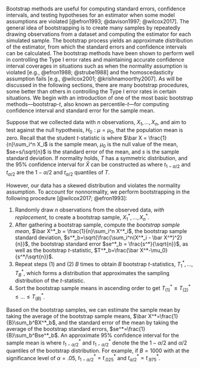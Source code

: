 Bootstrap methods are useful for computing standard errors, confidence intervals, and testing hypotheses for an estimator when some model assumptions are violated [@efron1993; @davison1997; @wilcox2017]. <!-- ML: Check reference list for the Wilcox entries --> The general idea of bootstrapping is to create many samples by repeatedly drawing observations from a dataset <!-- ML: how about "repeatedly resampling observations . . . ?" --> and computing the estimator for each simulated sample. The bootstrap process yields an approximate distribution of the estimator, from which the standard errors and confidence intervals can be calculated. The bootstrap methods have been shown to perform well in controlling the Type I error rates and maintaining accurate confidence interval coverages in situations such as when the normality assumption is violated [e.g., @efron1988; @strube1988] and the homoscedasticity assumption fails [e.g., @wilcox2001; @krishnamoorthy2007]. As will be <!--ML: Use active voice for a few of these sentences, if possible. --> discussed in the following sections, there are many bootstrap procedures, some better than others in controlling the Type I error rates in certain situations. We begin with an introduction of one of the most basic bootstrap methods---bootstrap-$t$, also known as percentile-$t$---for computing confidence interval and standard error for the sample mean. <!-- ML: We need to resolve the inconsistency in naming. --> 

Suppose that we collected data with $n$ observations, $X_1, \dots, X_n$, and aim to test against the null hypothesis, $H_0: \mu=\mu_0$, that the population mean is zero. <!-- ML: so \mu_0 = 0? --> Recall that the student *t-*statistic is 
\begin{equation}
T = \frac{\bar X - \mu_0}{se}, 
\end{equation}
where $\bar X = \frac{1}{n}\sum_i^n X_i$ is the sample mean, $\mu_0$ is the null value of the mean, $se=s/\sqrt{n}$ is the standard error of the mean, and $s$ is the sample standard deviation. If normality holds, $T$ has a symmetric distribution, <!-- ML: I don't think T is necessarily symmetric when normality holds, unless H_0 is true. Otherwise, it is a noncentral-t, which is not symmetric. If you meant under H_0, then you can just say it follows a t distribution. --> and the 95% confidence interval for $\bar X$ can be constructed as
\begin{equation}
[\bar X-t_{1-\alpha/2} se, \bar X - t_{\alpha/2} se],  
\end{equation}
where $t_{1-\alpha/2}$ and $t_{\alpha/2}$ are the $1-\alpha/2$ and $t_{\alpha/2}$ quantiles of $T$. 

<!-- ML: I think the bootstrap-t is a bit more complicated than other procedures. And I don't think it helps to start with constructing CIs before talking about the sampling algorithms. How about talking about the sampling with replacement part first? And then just talk about the percentile CI instead of the bootstrap-t CI? -->
However, our data has a skewed distribution and violates the normality assumption. To account for nonnormality, we perform bootstrapping in the following procedure [@wilcox2017; @efron1993]:

1. Randomly draw $n$ observations from the observed data, *with replacement*, to create a bootstrap sample, $X^*_1, \dots, X_n^*$. 
2. After gathering a bootstrap sample, compute the *bootstrap sample mean*, $\bar X^*_b = \frac{1}{n}\sum_i^n X^*_i$, the bootstrap sample standard deviation, $s^*_b=\sqrt{\frac{\sum_i^n(X^*_i - \bar X^*)^2}{n}}$, the bootstrap standard error $se^*_b = \frac{s^*}{\sqrt{n}}$, as well as the bootstrap *t-*statistic, $T^*_b=\frac{\bar X^*-\mu_0}{s^*/\sqrt{n}}$. 
3. Repeat steps (1) and (2) $B$ times to obtain $B$ bootstrap *t*-statistics, $T^*_1, \dots, T^*_B$, which forms a distribution that approximates the sampling distribution of the *t*-statistic. 
4. Sort the bootstrap sample means in ascending order to get $T^*_{(1)} \leq T^*_{(2)} \leq \dots \leq T^*_{(B)}$. 

Based on the bootstrap samples, we can estimate the sample mean by taking the average of the bootstrap sample means, $\bar X^*=\frac{1}{B}\sum_b^BX^*_b$, and the standard error of the mean by taking the average of the bootstrap standard errors, $se^*=\frac{1}{B}\sum_b^Bse^*_b$. An approximate 95% confidence interval for the sample mean is
\begin{equation}
[\bar X^* - t_{1-\alpha/2}^{*} se^{*}, \bar X^* - t_{\alpha/2}^{*} se^{*}]
\end{equation}
where $t^*_{1-\alpha/2}$ and $t^*_{1-\alpha/2}$ denote the the $1 - \alpha/2$ and $\alpha/2$ quantiles of the bootstrap distribution. For example, if $B=1000$ with at the significance level of $\alpha=.05$, $t^*_{1-\alpha/2}= t^*_{.025}$ and $t^*_{\alpha/2} = t^*_{.975}$.
